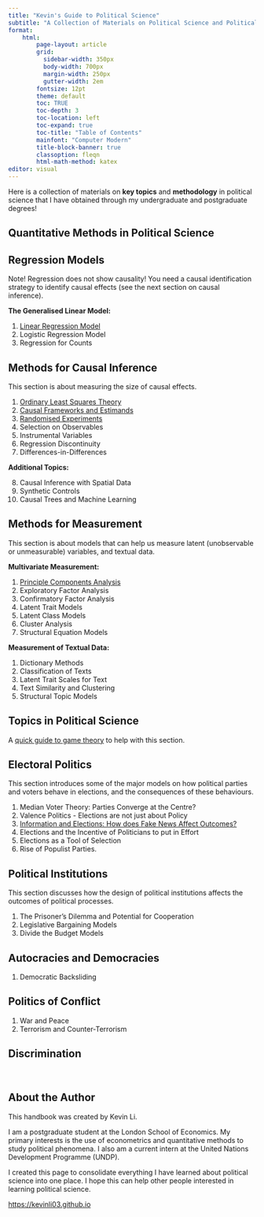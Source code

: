 ```yaml
---
title: "Kevin's Guide to Political Science"
subtitle: "A Collection of Materials on Political Science and Political Economy"
format:
    html:
        page-layout: article
        grid:
          sidebar-width: 350px
          body-width: 700px
          margin-width: 250px
          gutter-width: 2em
        fontsize: 12pt
        theme: default
        toc: TRUE
        toc-depth: 3
        toc-location: left
        toc-expand: true
        toc-title: "Table of Contents"
        mainfont: "Computer Modern"
        title-block-banner: true
        classoption: fleqn
        html-math-method: katex
editor: visual
---
```


Here is a collection of materials on **key topics** and **methodology** in political science that I have obtained through my undergraduate and postgraduate degrees!

## Quantitative Methods in Political Science

::: {.callout-tip collapse="true" appearance="simple" icon="false"}
## Regression Models

Note! Regression does not show causality! You need a causal identification strategy to identify causal effects (see the next section on causal inference).

**The Generalised Linear Model:**

1.  [Linear Regression Model](https://politicalscience.github.io/regression/1.html)
2.  Logistic Regression Model
3.  Regression for Counts
:::

::: {.callout-tip collapse="true" appearance="simple" icon="false"}
## Methods for Causal Inference

This section is about measuring the size of causal effects.

1.  [Ordinary Least Squares Theory](https://politicalscience.github.io/causal/1.html)
2.  [Causal Frameworks and Estimands](https://politicalscience.github.io/causal/2.html)
3.  [Randomised Experiments](https://politicalscience.github.io/causal/3.html)
4.  Selection on Observables
5.  Instrumental Variables
6.  Regression Discontinuity
7.  Differences-in-Differences

**Additional Topics:**

8.  Causal Inference with Spatial Data
9.  Synthetic Controls
10. Causal Trees and Machine Learning
:::

::: {.callout-tip collapse="true" appearance="simple" icon="false"}
## Methods for Measurement

This section is about models that can help us measure latent (unobservable or unmeasurable) variables, and textual data.

**Multivariate Measurement:**

1.  [Principle Components Analysis](https://politicalscience.github.io/multivariate/1.html)
2.  Exploratory Factor Analysis
3.  Confirmatory Factor Analysis
4.  Latent Trait Models
5.  Latent Class Models
6.  Cluster Analysis
7.  Structural Equation Models

**Measurement of Textual Data:**

1.  Dictionary Methods
2.  Classification of Texts
3.  Latent Trait Scales for Text
4.  Text Similarity and Clustering
5.  Structural Topic Models
:::

## Topics in Political Science

A [quick guide to game theory](https://politicalscience.github.io/guides/games.html) to help with this section.

::: {.callout-tip collapse="true" appearance="simple" icon="false"}
## Electoral Politics

This section introduces some of the major models on how political parties and voters behave in elections, and the consequences of these behaviours.

1.  Median Voter Theory: Parties Converge at the Centre?
2.  Valence Politics - Elections are not just about Policy
3.  [Information and Elections: How does Fake News Affect Outcomes?](https://politicalscience.github.io/elections/3.html)
4.  Elections and the Incentive of Politicians to put in Effort
5.  Elections as a Tool of Selection
6.  Rise of Populist Parties.
:::

::: {.callout-tip collapse="true" appearance="simple" icon="false"}
## Political Institutions

This section discusses how the design of political institutions affects the outcomes of political processes.

1.  The Prisoner's Dilemma and Potential for Cooperation
2.  Legislative Bargaining Models
3.  Divide the Budget Models
:::

::: {.callout-tip collapse="true" appearance="simple" icon="false"}
## Autocracies and Democracies

1.  Democratic Backsliding
:::

::: {.callout-tip collapse="true" appearance="simple" icon="false"}
## Politics of Conflict

1.  War and Peace
2.  Terrorism and Counter-Terrorism
:::

::: {.callout-tip collapse="true" appearance="simple" icon="false"}
## Discrimination
:::

<br />

## About the Author

This handbook was created by Kevin Li.

I am a postgraduate student at the London School of Economics. My primary interests is the use of econometrics and quantitative methods to study political phenomena. I also am a current intern at the United Nations Development Programme (UNDP).

I created this page to consolidate everything I have learned about political science into one place. I hope this can help other people interested in learning political science.

<https://kevinli03.github.io>
